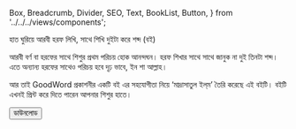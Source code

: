   Box,
  Breadcrumb,
  Divider,
  SEO,
  Text,
  BookList,
  Button,
} from '../../../views/components';

<SEO pageTitle="হাত ঘুরিয়ে আরবী হরফ লিখি, সাথে শিখি দুইটা করে শব্দ (বই) " />
<Box maxWidth={960} margin="0 auto" padding={{ xs: 3, sm: 4 }}>

<Text variant="h2" textAlign="center">
  হাত ঘুরিয়ে আরবী হরফ লিখি, সাথে শিখি দুইটা করে শব্দ (বই)
</Text>
<Divider />
<Breadcrumb
  links={[
    { url: '/', name: 'নীড়পাতা' },
    { url: '/study-materials/', name: 'শিক্ষাপোকরণ' },
    { url: '/study-materials/arabic', name: 'আরবী' },
  ]}
/>
<Divider />

আরবী বর্ণ বা হরফের সাথে শিশুর প্রথম পরিচয় হোক আনন্দঘন। হরফ শিখার সাথে সাথে জানুক না দুই তিনটা শব্দ। এতে অন্যান্য হরফের সাথেও পরিচয় হবে দৃঢ় ভাবে, ইন শা আল্লাহ।

আর তাই GoodWord প্রকাশনীর একটি বই এর সহযোগীতা নিয়ে ‘মাদ্রাসাতুল ইল্‌ম’ তৈরি করেছে এই বইটি। বইটি এখনই প্রিন্ট করে দিতে পারেন আপনার শিশুর হাতে।

<Box textAlign="center">
  <a
    href="https://drive.google.com/file/d/1L7iX07vBBZtbVcHw1MsuHldYouhrMab4/view?usp=sharing"
    target="_blank"
    rel="noreferrer noopener"
  >
    <Button variant="primary">ডাউনলোড</Button>
  </a>
</Box>

</Box>
